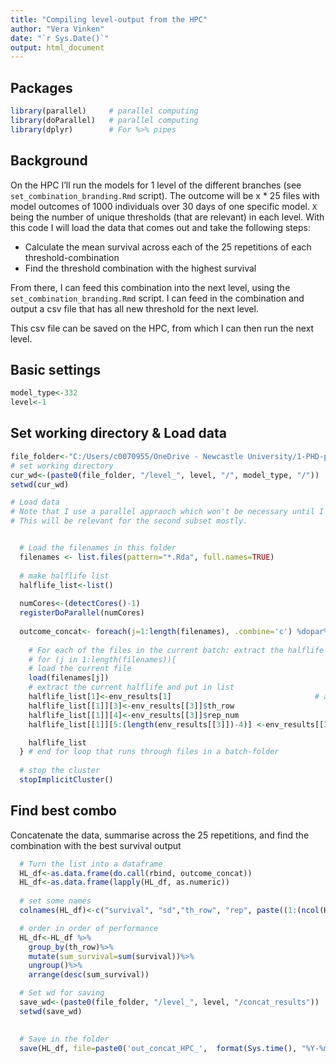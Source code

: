 ```yaml
---
title: "Compiling level-output from the HPC"
author: "Vera Vinken"
date: "`r Sys.Date()`"
output: html_document
---
```

  
## Packages 

```r
library(parallel)     # parallel computing 
library(doParallel)   # parallel computing 
library(dplyr)        # For %>% pipes 
```

## Background
On the HPC I'll run the models for 1 level of the different branches (see `set_combination_branding.Rmd` script). The outcome will be x * 25 files with model outcomes of 1000 individuals over 30 days of one specific model. `X` being the number of unique thresholds (that are relevant) in each level. With this code I will load the data that comes out and take the following steps: 

- Calculate the mean survival across each of the 25 repetitions of each threshold-combination 
- Find the threshold combination with the highest survival 

From there, I can feed this combination into the next level, using the `set_combination_branding.Rmd` script. I can feed in the combination and output a csv file that has all new threshold for the next level. 

This csv file can be saved on the HPC, from which I can then run the next level. 

## Basic settings 
```r
model_type<-332
level<-1

```

## Set working directory & Load data 
```r
file_folder<-"C:/Users/c0070955/OneDrive - Newcastle University/1-PHD-project/Modelling/HPC/predesigned_branches/output_subset1"
# set working directory 
cur_wd<-(paste0(file_folder, "/level_", level, "/", model_type, "/"))
setwd(cur_wd)

# Load data 
# Note that I use a parallel appraoch which won't be necessary until I'm dealing which large numbers of files
# This will be relevant for the second subset mostly. 


  # Load the filenames in this folder 
  filenames <- list.files(pattern="*.Rda", full.names=TRUE)
  
  # make halflife list
  halflife_list<-list()
  
  numCores<-(detectCores()-1)
  registerDoParallel(numCores)
  
  outcome_concat<- foreach(j=1:length(filenames), .combine='c') %dopar% {
    
    # For each of the files in the current batch: extract the halflife 
    # for (j in 1:length(filenames)){
    # load the current file 
    load(filenames[j])
    # extract the current halflife and put in list 
    halflife_list[1]<-env_results[1]                                # add performance              
    halflife_list[[1]][3]<-env_results[[3]]$th_row                       # add the row of dataframe 
    halflife_list[[1]][4]<-env_results[[3]]$rep_num
    halflife_list[[1]][5:(length(env_results[[3]])-4)] <-env_results[[3]][9:length(env_results[[3]])]  # add the actual thresholds 

    halflife_list
  } # end for loop that runs through files in a batch-folder
  
  # stop the cluster
  stopImplicitCluster()
```
## Find best combo 
Concatenate the data, summarise across the 25 repetitions, and find the combination with the best survival output 

```r

  
  # Turn the list into a dataframe 
  HL_df<-as.data.frame(do.call(rbind, outcome_concat))
  HL_df<-as.data.frame(lapply(HL_df, as.numeric))
  
  # set some names
  colnames(HL_df)<-c("survival", "sd","th_row", "rep", paste((1:(ncol(HL_df)-4))))

  # order in order of performance 
  HL_df<-HL_df %>%
    group_by(th_row)%>%
    mutate(sum_survival=sum(survival))%>%
    ungroup()%>%
    arrange(desc(sum_survival))

  # Set wd for saving 
  save_wd<-(paste0(file_folder, "/level_", level, "/concat_results"))
  setwd(save_wd)
  

  # Save in the folder
  save(HL_df, file=paste0('out_concat_HPC_',  format(Sys.time(), "%Y-%m-%d_%H_%M_%S"),"__MOD_", model_type,'_lev', level, '.Rda'))
  
  

```



